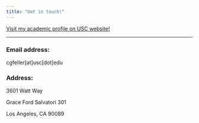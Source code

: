 ```yaml
---
title: "Get in touch!"
---
```


[Visit my academic profile on USC website!](https://dornsife.usc.edu/cf/ling/ling_student_display.cfm?Person_ID=1084384)

---

### Email address:

cgfeller[at]usc[dot]edu

### Address:

3601 Watt Way

Grace Ford Salvatori 301

Los Angeles, CA 90089